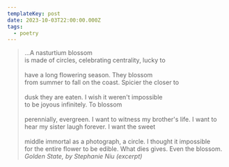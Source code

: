 ```yaml
---
templateKey: post
date: 2023-10-03T22:00:00.000Z
tags:
  - poetry
---
```

> ...A nasturtium blossom<br/>
> is made of circles, celebrating centrality, lucky to<br/><br/>
> have a long flowering season. They blossom<br/>
> from summer to fall on the coast. Spicier the closer to<br/><br/>
> dusk they are eaten. I wish it weren't impossible<br/>
> to be joyous infinitely. To blossom<br/><br/>
> perennially, evergreen. I want to witness my brother's life. I want to<br/>
> hear my sister laugh forever. I want the sweet<br/><br/>
> middle immortal as a photograph, a circle. I thought it impossible<br/>
> for the entire flower to be edible. What dies gives. Even the blossom.
> <cite>Golden State, by Stephanie Niu (excerpt)</cite>
